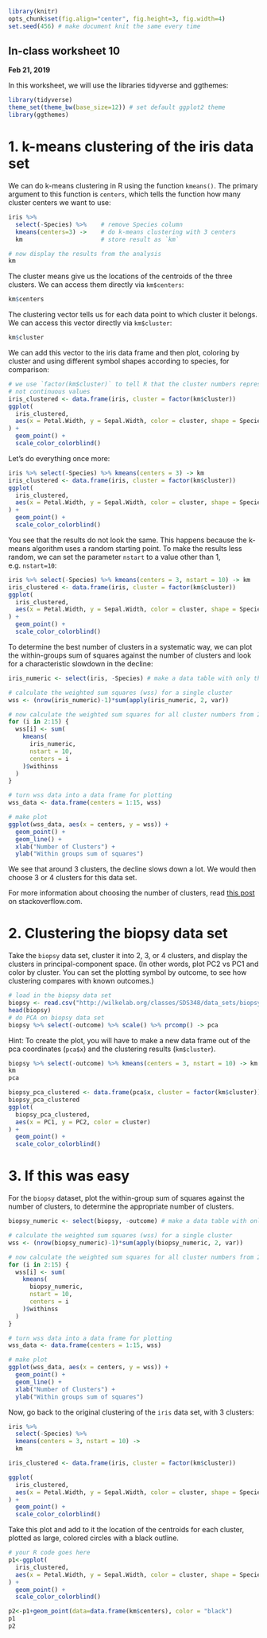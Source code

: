 ```r
library(knitr)
opts_chunk$set(fig.align="center", fig.height=3, fig.width=4)
set.seed(456) # make document knit the same every time
```
## In-class worksheet 10
**Feb 21, 2019**

In this worksheet, we will use the libraries tidyverse and ggthemes:
```r
library(tidyverse)
theme_set(theme_bw(base_size=12)) # set default ggplot2 theme
library(ggthemes)
```


# 1. k-means clustering of the iris data set

We can do k-means clustering in R using the function `kmeans()`. The primary argument to this function is `centers`, which tells the function how many cluster centers we want to use:
```r
iris %>% 
  select(-Species) %>%    # remove Species column
  kmeans(centers=3) ->    # do k-means clustering with 3 centers
  km                      # store result as `km`

# now display the results from the analysis
km
```
The cluster means give us the locations of the centroids of the three clusters. We can access them directly via `km$centers`:
```r
km$centers
```

The clustering vector tells us for each data point to which cluster it belongs. We can access this vector directly via `km$cluster`:
```r
km$cluster
```

We can add this vector to the iris data frame and then plot, coloring by cluster and using different symbol shapes according to species, for comparison:
```r
# we use `factor(km$cluster)` to tell R that the cluster numbers represent distinct categories,
# not continuous values 
iris_clustered <- data.frame(iris, cluster = factor(km$cluster))
ggplot(
  iris_clustered, 
  aes(x = Petal.Width, y = Sepal.Width, color = cluster, shape = Species)
) + 
  geom_point() +
  scale_color_colorblind()
```
Let's do everything once more:
```r
iris %>% select(-Species) %>% kmeans(centers = 3) -> km
iris_clustered <- data.frame(iris, cluster = factor(km$cluster))
ggplot(
  iris_clustered,
  aes(x = Petal.Width, y = Sepal.Width, color = cluster, shape = Species)
) + 
  geom_point() +
  scale_color_colorblind()
```
You see that the results do not look the same. This happens because the k-means algorithm uses a random starting point. To make the results less random, we can set the parameter `nstart` to a value other than 1, e.g. `nstart=10`:
```r
iris %>% select(-Species) %>% kmeans(centers = 3, nstart = 10) -> km
iris_clustered <- data.frame(iris, cluster = factor(km$cluster))
ggplot(
  iris_clustered, 
  aes(x = Petal.Width, y = Sepal.Width, color = cluster, shape = Species)
) + 
  geom_point() +
  scale_color_colorblind()
```

To determine the best number of clusters in a systematic way, we can plot the within-groups sum of squares against the number of clusters and look for a characteristic slowdown in the decline:
```r
iris_numeric <- select(iris, -Species) # make a data table with only the numeric measurements from iris

# calculate the weighted sum squares (wss) for a single cluster
wss <- (nrow(iris_numeric)-1)*sum(apply(iris_numeric, 2, var))

# now calculate the weighted sum squares for all cluster numbers from 2 to 15
for (i in 2:15) {
  wss[i] <- sum(
    kmeans(
      iris_numeric,
      nstart = 10,
      centers = i
    )$withinss
  )
}

# turn wss data into a data frame for plotting
wss_data <- data.frame(centers = 1:15, wss)

# make plot
ggplot(wss_data, aes(x = centers, y = wss)) + 
  geom_point() + 
  geom_line() +
  xlab("Number of Clusters") + 
  ylab("Within groups sum of squares")
```
We see that around 3 clusters, the decline slows down a lot. We would then choose 3 or 4 clusters for this data set.

For more information about choosing the number of clusters, read [this post](http://stackoverflow.com/a/15376462/4975218) on stackoverflow.com.


# 2. Clustering the biopsy data set

Take the `biopsy` data set, cluster it into 2, 3, or 4 clusters, and display the clusters in principal-component space. (In other words, plot PC2 vs PC1 and color by cluster. You can set the plotting symbol by outcome, to see how clustering compares with known outcomes.)
```r
# load in the biopsy data set
biopsy <- read.csv("http://wilkelab.org/classes/SDS348/data_sets/biopsy.csv")
head(biopsy)
# do PCA on biopsy data set
biopsy %>% select(-outcome) %>% scale() %>% prcomp() -> pca
```

Hint: To create the plot, you will have to make a new data frame out of the pca coordinates (`pca$x`) and the clustering results (`km$cluster`).
```r

biopsy %>% select(-outcome) %>% kmeans(centers = 3, nstart = 10) -> km
km
pca

biopsy_pca_clustered <- data.frame(pca$x, cluster = factor(km$cluster))
biopsy_pca_clustered
ggplot(
  biopsy_pca_clustered, 
  aes(x = PC1, y = PC2, color = cluster)
) + 
  geom_point() +
  scale_color_colorblind()

```

# 3. If this was easy

For the `biopsy` dataset, plot the within-group sum of squares against the number of clusters, to determine the appropriate number of clusters.
```r

biopsy_numeric <- select(biopsy, -outcome) # make a data table with only the numeric measurements from biopsy

# calculate the weighted sum squares (wss) for a single cluster
wss <- (nrow(biopsy_numeric)-1)*sum(apply(biopsy_numeric, 2, var))

# now calculate the weighted sum squares for all cluster numbers from 2 to 15
for (i in 2:15) {
  wss[i] <- sum(
    kmeans(
      biopsy_numeric,
      nstart = 10,
      centers = i
    )$withinss
  )
}

# turn wss data into a data frame for plotting
wss_data <- data.frame(centers = 1:15, wss)

# make plot
ggplot(wss_data, aes(x = centers, y = wss)) + 
  geom_point() + 
  geom_line() +
  xlab("Number of Clusters") + 
  ylab("Within groups sum of squares")

```


Now, go back to the original clustering of the `iris` data set, with 3 clusters:
```r
iris %>% 
  select(-Species) %>% 
  kmeans(centers = 3, nstart = 10) ->
  km

iris_clustered <- data.frame(iris, cluster = factor(km$cluster))

ggplot(
  iris_clustered,
  aes(x = Petal.Width, y = Sepal.Width, color = cluster, shape = Species)
) + 
  geom_point() +
  scale_color_colorblind()
```
Take this plot and add to it the location of the centroids for each cluster, plotted as large, colored circles with a black outline.

```r
# your R code goes here
p1<-ggplot(
  iris_clustered,
  aes(x = Petal.Width, y = Sepal.Width, color = cluster, shape = Species)
) + 
  geom_point() +
  scale_color_colorblind()

p2<-p1+geom_point(data=data.frame(km$centers), color = "black")
p1
p2
```